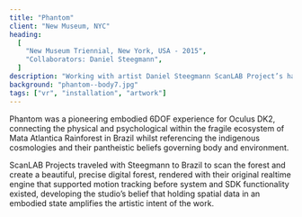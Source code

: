 ```yaml
---
title: "Phantom"
client: "New Museum, NYC"
heading:
  [
    "New Museum Triennial, New York, USA - 2015",
    "Collaborators: Daniel Steegmann",
  ]
description: "Working with artist Daniel Steegmann ScanLAB Project’s have installed a new immersive experience at the New Museum, New York. Utilising the Oculus Development Kit2, visitors are invited to transport their senses to the dense Brazilian Rainforest."
background: "phantom--body7.jpg"
tags: ["vr", "installation", "artwork"]
---
```



Phantom was a pioneering embodied 6DOF experience for Oculus DK2, connecting the physical and psychological within the fragile ecosystem of Mata Atlantica Rainforest in Brazil whilst referencing the indigenous cosmologies and their pantheistic beliefs governing body and environment.

ScanLAB Projects traveled with Steegmann to Brazil to scan the forest and create a beautiful, precise digital forest, rendered with their original realtime engine that supported motion tracking before system and SDK functionality existed, developing the studio’s belief that holding spatial data in an embodied state amplifies the artistic intent of the work.

<ImageMagic
  href="phantom--body2.jpg"
  caption=""
/>
<ImageMagic
  href="phantom--body3.jpg"
  caption=""
/>
<InlineImages>
  <ImageMagic
    href="phantom--body1.jpg"
    caption=""
  />
  <ImageMagic
    href="phantom--body4.jpg"
    caption=""
  />
</InlineImages>
<ImageMagic
  href="phantom--body5.jpg"
  caption=""
/>
<ImageMagic
  href="phantom--body6.jpg"
  caption=""
/>
